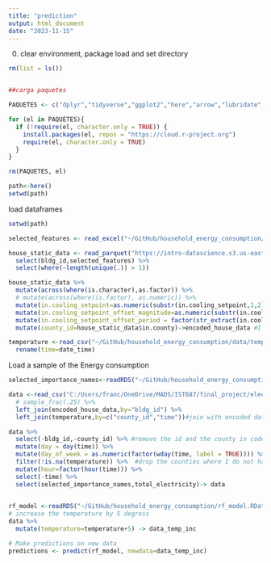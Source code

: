 ---
title: "prediction"
output: html_document
date: "2023-11-15"
---

0. clear environment, package load and set directory
```{r}
rm(list = ls())


##carga paquetes

PAQUETES <- c("dplyr","tidyverse","ggplot2","here","arrow","lubridate","readxl","randomForest","doParallel","caret")

for (el in PAQUETES){
  if (!require(el, character.only = TRUE)) {
    install.packages(el, repos = "https://cloud.r-project.org")
    require(el, character.only = TRUE)
  }
}

rm(PAQUETES, el)

path<-here()
setwd(path)

```
load dataframes
```{r}
setwd(path)

selected_features <- read_excel("~/GitHub/household_energy_consumption/data/data_dictionary.xlsx",sheet=3) %>% pull()

house_static_data <- read_parquet("https://intro-datascience.s3.us-east-2.amazonaws.com/SC-data/static_house_info.parquet") %>% 
  select(bldg_id,selected_features) %>% 
  select(where(~length(unique(.)) > 1)) 

house_static_data %>%
  mutate(across(where(is.character),as.factor)) %>% 
  # mutate(across(where(is.factor), as.numeric)) %>% 
  mutate(in.cooling_setpoint=as.numeric(substr(in.cooling_setpoint,1,2))) %>% #convert to number
  mutate(in.cooling_setpoint_offset_magnitude=as.numeric(substr(in.cooling_setpoint_offset_magnitude,1,1))) %>% #convert to number
  mutate(in.cooling_setpoint_offset_period = factor(str_extract(in.cooling_setpoint_offset_period, "^[^-+]*"))) %>%  #reomve the ofset magnitude as it is in another column
  mutate(county_id=house_static_data$in.county)->encoded_house_data #I need the county id in code for the join

temperature <-read_csv("~/GitHub/household_energy_consumption/data/temperature.csv") %>% 
  rename(time=date_time)

```

Load a sample of the Energy consumption
```{r}
selected_importance_names<-readRDS("~/GitHub/household_energy_consumption/selected_importance_names.RDS")

data <-read_csv("C:/Users/franc/OneDrive/MADS/IST687/final_project/electricity_consumption.csv") %>%
  # sample_frac(.25) %>% 
  left_join(encoded_house_data,by="bldg_id") %>% 
  left_join(temperature,by=c("county_id","time"))#join with encoded data

data %>% 
  select(-bldg_id,-county_id) %>% #remove the id and the county in code
  mutate(day = day(time)) %>% 
  mutate(day_of_week = as.numeric(factor(wday(time, label = TRUE)))) %>% 
  filter(!is.na(temperature)) %>%  #drop the counties where I do not have the temperature
  mutate(hour=factor(hour(time))) %>% 
  select(-time) %>% 
  select(selected_importance_names,total_electricity)-> data
  

```

```{r}
rf_model <-readRDS("~/GitHub/household_energy_consumption/rf_model.RData")
# increase the temperature by 5 degress
data %>% 
  mutate(temperature=temperature+5) -> data_temp_inc

# Make predictions on new data
predictions <- predict(rf_model, newdata=data_temp_inc)



```

